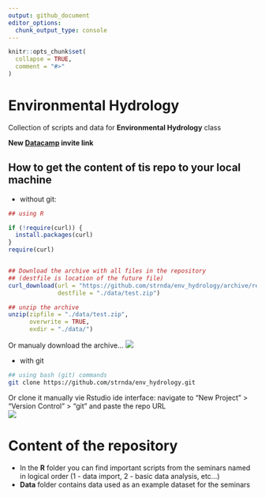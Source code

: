 ```yaml
---
output: github_document
editor_options: 
  chunk_output_type: console
---
```


<!-- README.md is generated from README.Rmd. Please edit that file -->

```r
knitr::opts_chunk$set(
  collapse = TRUE,
  comment = "#>"
)
```

# Environmental Hydrology

Collection of scripts and data for **Environmental Hydrology** class

**New [Datacamp](https://www.datacamp.com/groups/shared_links/4d01725e80c0cadfad7198b7e1327c9e2bf83b24976b2e52c029e9aace509ccf) invite link**

## How to get the content of tis repo to your local machine

- without git:
```r
## using R

if (!require(curl)) {
  install.packages(curl)
}
require(curl)


## Download the archive with all files in the repository
## (destfile is location of the future file)
curl_download(url = "https://github.com/strnda/env_hydrology/archive/refs/heads/main.zip", 
              destfile = "./data/test.zip")

## unzip the archive
unzip(zipfile = "./data/test.zip",
      overwrite = TRUE, 
      exdir = "./data/")
```

Or manualy download the archive...
![](figs/download.png)


- with git
```bash
## using bash (git) commands
git clone https://github.com/strnda/env_hydrology.git
```

Or clone it manually vie Rstudio ide interface: navigate to "New Project" > "Version Control" > "git" and paste the repo URL    
![](figs/git_repo_clone.png)

# Content of the repository

- In the **R** folder you can find important scripts from the seminars named in logical order (1 - data import, 2 - basic data analysis, etc...)    
- **Data** folder contains data used as an example dataset for the seminars

